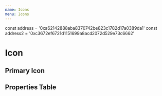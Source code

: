```yaml
---
name: Icons
menu: Icons
---
```


const address = '0xa62142888aba8370742be823c1782d17a0389da1'
const address2 = '0xc3672ef6721d1151699a8acd2072d529e73c6662'


# Icon

## Primary Icon
<Playground>
    <Icon address='0xa62142888aba8370742be823c1782d17a0389da1' />
</Playground>

## Properties Table
<PropsTable of={Icon} />